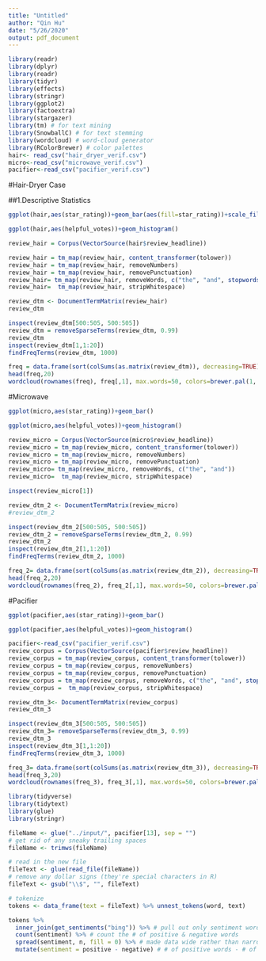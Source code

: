 ```yaml
---
title: "Untitled"
author: "Qin Hu"
date: "5/26/2020"
output: pdf_document
---
```


```r
library(readr)
library(dplyr)
library(readr)
library(tidyr)
library(effects)
library(stringr)
library(ggplot2)
library(factoextra)
library(stargazer)
library(tm) # for text mining 
library(SnowballC) # for text stemming 
library(wordcloud) # word-cloud generator 
library(RColorBrewer) # color palettes
hair<- read_csv("hair_dryer_verif.csv")
micro<-read_csv("microwave_verif.csv")
pacifier<-read_csv("pacifier_verif.csv")
```

#Hair-Dryer Case

##1.Descriptive Statistics
```r
ggplot(hair,aes(star_rating))+geom_bar(aes(fill=star_rating))+scale_fill_brewer(palette = "Blues")

ggplot(hair,aes(helpful_votes))+geom_histogram()

```



```r
review_hair = Corpus(VectorSource(hair$review_headline))

review_hair = tm_map(review_hair, content_transformer(tolower))
review_hair = tm_map(review_hair, removeNumbers)
review_hair = tm_map(review_hair, removePunctuation)
review_hair= tm_map(review_hair, removeWords, c("the", "and", stopwords("english")))
review_hair=  tm_map(review_hair, stripWhitespace)

review_dtm <- DocumentTermMatrix(review_hair)
review_dtm

inspect(review_dtm[500:505, 500:505])
review_dtm = removeSparseTerms(review_dtm, 0.99)
review_dtm
inspect(review_dtm[1,1:20])
findFreqTerms(review_dtm, 1000)

freq = data.frame(sort(colSums(as.matrix(review_dtm)), decreasing=TRUE))
head(freq,20)
wordcloud(rownames(freq), freq[,1], max.words=50, colors=brewer.pal(1, "Dark2"))

```

#Microwave 
```r
ggplot(micro,aes(star_rating))+geom_bar()

ggplot(micro,aes(helpful_votes))+geom_histogram()
```

```r

review_micro = Corpus(VectorSource(micro$review_headline))
review_micro = tm_map(review_micro, content_transformer(tolower))
review_micro = tm_map(review_micro, removeNumbers)
review_micro = tm_map(review_micro, removePunctuation)
review_micro= tm_map(review_micro, removeWords, c("the", "and"))
review_micro=  tm_map(review_micro, stripWhitespace)

inspect(review_micro[1])

review_dtm_2 <- DocumentTermMatrix(review_micro)
#review_dtm_2

inspect(review_dtm_2[500:505, 500:505])
review_dtm_2 = removeSparseTerms(review_dtm_2, 0.99)
review_dtm_2
inspect(review_dtm_2[1,1:20])
findFreqTerms(review_dtm_2, 1000)

freq_2= data.frame(sort(colSums(as.matrix(review_dtm_2)), decreasing=TRUE))
head(freq_2,20)
wordcloud(rownames(freq_2), freq_2[,1], max.words=50, colors=brewer.pal(1, "Dark2"))
```


#Pacifier

```r
ggplot(pacifier,aes(star_rating))+geom_bar()

ggplot(pacifier,aes(helpful_votes))+geom_histogram()
```

```r
pacifier<-read_csv("pacifier_verif.csv")
review_corpus = Corpus(VectorSource(pacifier$review_headline))
review_corpus = tm_map(review_corpus, content_transformer(tolower))
review_corpus = tm_map(review_corpus, removeNumbers)
review_corpus = tm_map(review_corpus, removePunctuation)
review_corpus = tm_map(review_corpus, removeWords, c("the", "and", stopwords("english")))
review_corpus =  tm_map(review_corpus, stripWhitespace)

review_dtm_3<- DocumentTermMatrix(review_corpus)
review_dtm_3

inspect(review_dtm_3[500:505, 500:505])
review_dtm_3= removeSparseTerms(review_dtm_3, 0.99)
review_dtm_3
inspect(review_dtm_3[1,1:20])
findFreqTerms(review_dtm_3, 1000)

freq_3= data.frame(sort(colSums(as.matrix(review_dtm_3)), decreasing=TRUE))
head(freq_3,20)
wordcloud(rownames(freq_3), freq_3[,1], max.words=50, colors=brewer.pal(1, "Dark2"))
```


```r
library(tidyverse)
library(tidytext)
library(glue)
library(stringr)

fileName <- glue("../input/", pacifier[13], sep = "")
# get rid of any sneaky trailing spaces
fileName <- trimws(fileName)

# read in the new file
fileText <- glue(read_file(fileName))
# remove any dollar signs (they're special characters in R)
fileText <- gsub("\\$", "", fileText) 

# tokenize
tokens <- data_frame(text = fileText) %>% unnest_tokens(word, text)

tokens %>%
  inner_join(get_sentiments("bing")) %>% # pull out only sentiment words
  count(sentiment) %>% # count the # of positive & negative words
  spread(sentiment, n, fill = 0) %>% # made data wide rather than narrow
  mutate(sentiment = positive - negative) # # of positive words - # of negative owrds

```




